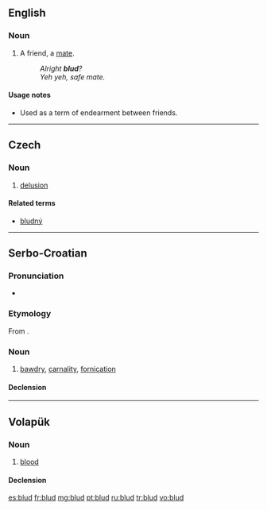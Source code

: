 ==English==
{{rfv}}

===Noun===
{{en-noun|?}}

# {{UK|slang|[[MLE]]}} A friend, a [[mate]].
#: ''Alright '''blud'''?''
#: ''Yeh yeh, safe mate.''

====Usage notes====
* Used as a term of endearment between friends.

----

==Czech==

===Noun===
{{cs-noun|g=m}}

# [[delusion]]

====Related terms====
* [[bludný]]

----

==Serbo-Croatian==

===Pronunciation===
* {{IPA|/blûːd/|lang=sh}}

===Etymology===
From {{proto|Slavic|blǫdъ|lang=sh}}.

===Noun===
{{sh-noun|g=m|head=blȗd|r|блуд|блу̑д}}

# [[bawdry]], [[carnality]], [[fornication]]

====Declension====
{{sh-decl-noun
|blud|bludovi
|bluda|bludova
|bludu|bludovima
|blud|bludove
|blude|bludovi
|bludu|bludovima
|bludom|bludovima
}}

----

==Volapük==

===Noun===
{{vo-noun}}

# [[blood]]

====Declension====
{{vo-decl-noun}}

[[es:blud]]
[[fr:blud]]
[[mg:blud]]
[[pt:blud]]
[[ru:blud]]
[[tr:blud]]
[[vo:blud]]